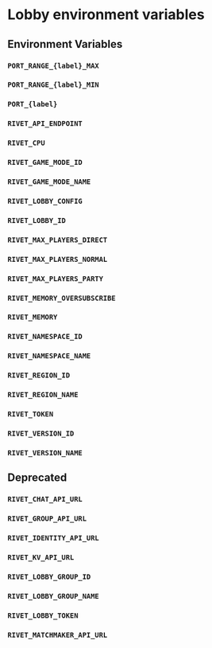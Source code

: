 # Lobby environment variables

<WorkInProgress />

## Environment Variables

### `PORT_RANGE_{label}_MAX`
### `PORT_RANGE_{label}_MIN`
### `PORT_{label}`
### `RIVET_API_ENDPOINT`
### `RIVET_CPU`
### `RIVET_GAME_MODE_ID`
### `RIVET_GAME_MODE_NAME`
### `RIVET_LOBBY_CONFIG`
### `RIVET_LOBBY_ID`
### `RIVET_MAX_PLAYERS_DIRECT`
### `RIVET_MAX_PLAYERS_NORMAL`
### `RIVET_MAX_PLAYERS_PARTY`
### `RIVET_MEMORY_OVERSUBSCRIBE`
### `RIVET_MEMORY`
### `RIVET_NAMESPACE_ID`
### `RIVET_NAMESPACE_NAME`
### `RIVET_REGION_ID`
### `RIVET_REGION_NAME`
### `RIVET_TOKEN`
### `RIVET_VERSION_ID`
### `RIVET_VERSION_NAME`

## Deprecated

### `RIVET_CHAT_API_URL`
### `RIVET_GROUP_API_URL`
### `RIVET_IDENTITY_API_URL`
### `RIVET_KV_API_URL`
### `RIVET_LOBBY_GROUP_ID`
### `RIVET_LOBBY_GROUP_NAME`
### `RIVET_LOBBY_TOKEN`
### `RIVET_MATCHMAKER_API_URL`

